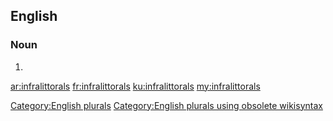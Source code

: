 ==English==

===Noun===
{{head|en}}

# {{plural of|infralittoral}}

[[Category:English plurals]][[Category:English plurals using obsolete wikisyntax]]

[[ar:infralittorals]]
[[fr:infralittorals]]
[[ku:infralittorals]]
[[my:infralittorals]]